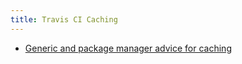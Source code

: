 ```yaml
---
title: Travis CI Caching
---
```



<Card icon="document" title="Offical documentation">

* [Generic and package manager advice for caching](https://docs.travis-ci.com/user/caching/)
</Card>

```yaml

```
